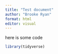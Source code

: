 ```yaml
---
title: "Test document"
author: "Brooke Ryan"
format: html
editor: visual
---
```


here is some code
```r
library(tidyverse)
```

